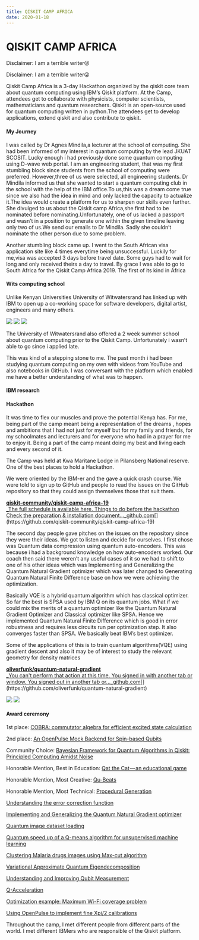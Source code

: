 ```yaml
---
title: QISKIT CAMP AFRICA
date: 2020-01-18
---
```



# QISKIT CAMP AFRICA

Disclaimer: I am a terrible writer😜

Disclaimer: I am a terrible writer😜

Qiskit Camp Africa is a 3-day Hackathon organized by the qiskit core team about quantum computing using IBM’s Qiskit platform. At the Camp, attendees get to collaborate with physicists, computer scientists, mathematicians and quantum researchers. Qiskit is an open-source used for quantum computing written in python.The attendees get to develop applications, extend qiskit and also contribute to qiskit.

#### My Journey

I was called by Dr Agnes Mindila,a lecturer at the school of computing. She had been informed of my interest in quantum computing by the lead JKUAT SCOSIT. Lucky enough i had previously done some quantum computing using D-wave web portal. I am an engineering student, that was my first stumbling block since students from the school of computing were preferred. However,three of us were selected, all engineering students. Dr Mindila informed us that she wanted to start a quantum computing club in the school with the help of the IBM office.To us,this was a dream come true since we also had the idea in mind and only lacked the capacity to actualize it.The idea would create a platform for us to sharpen our skills even further. She divulged to us about the Qiskit camp Africa,she first had to be nominated before nominating.Unfortunately, one of us lacked a passport and wasn’t in a position to generate one within the given timeline leaving only two of us.We send our emails to Dr Mindila. Sadly she couldn’t nominate the other person due to some problem.

Another stumbling block came up. I went to the South African visa application site like 4 times everytime being unsuccessful. Luckily for me,visa was accepted 3 days before travel date. Some guys had to wait for long and only received theirs a day to travel. By grace I was able to go to South Africa for the Qiskit Camp Africa 2019. The first of its kind in Africa

#### Wits computing school

Unlike Kenyan Universities University of Witwatersrand has linked up with IBM to open up a co-working space for software developers, digital artist, engineers and many others.

![](/blogs/medium/1__cd5r5XVPGLhNvkhMXnna3w.jpeg)
![](/blogs/medium/1__C86xMN8hecn8ejZZBuY1hg.jpeg)
![](/blogs/medium/1__CvQLJkHk5IEMNBxOnqxEVQ.jpeg)

The University of Witwatersrand also offered a 2 week summer school about quantum computing prior to the Qiskit Camp. Unfortunately i wasn’t able to go since i applied late.

This was kind of a stepping stone to me. The past month i had been studying quantum computing on my own with videos from YouTube and also notebooks in GitHub. I was conversant with the platform which enabled me have a better understanding of what was to happen.

#### IBM research

#### Hackathon

It was time to flex our muscles and prove the potential Kenya has. For me, being part of the camp meant being a representation of the dreams , hopes and ambitions that I had not just for myself but for my family and friends, for my schoolmates and lecturers and for everyone who had in a prayer for me to enjoy it. Being a part of the camp meant doing my best and living each and every second of it.

The Camp was held at Kwa Maritane Lodge in Pilansberg National reserve. One of the best places to hold a Hackathon.

We were oriented by the IBM-er and the gave a quick crash course. We were told to sign up to GitHub and people to read the issues on the GitHub repository so that they could assign themselves those that suit them.

[**qiskit-community/qiskit-camp-africa-19**  
_The full schedule is available here. Things to do before the hackathon Check the preparation & installation document…_github.com](https://github.com/qiskit-community/qiskit-camp-africa-19 "https://github.com/qiskit-community/qiskit-camp-africa-19")[](https://github.com/qiskit-community/qiskit-camp-africa-19)

The second day people gave pitches on the issues on the repository since they were their ideas. We got to listen and decide for ourselves. I first chose was Quantum data compression using quantum auto-encoders. This was because i had a background knowledge on how auto-encoders worked. Our coach then said there weren’t any useful cases of it so we had to shift to one of his other ideas which was Implementing and Generalizing the Quantum Natural Gradient optimizer which was later changed to Generating Quantum Natural Finite Difference base on how we were achieving the optimization.

Basically VQE is a hybrid quantum algorithm which has classical optimizer. So far the best is SPSA used by IBM Q on its quantum jobs. What if we could mix the merits of a quantum optimizer like the Quantum Natural Gradient Optimizer and Classical optimizer like SPSA. Hence we implemented Quantum Natural Finite Difference which is good in error robustness and requires less circuits run per optimization step. It also converges faster than SPSA. We basically beat IBM’s best optimizer.

Some of the applications of this is to train quantum algorithms(VQE) using gradient descent and also it may be of interest to study the relevant geometry for density matrices

[**oliverfunk/quantum-natural-gradient**  
_You can't perform that action at this time. You signed in with another tab or window. You signed out in another tab or…_github.com](https://github.com/oliverfunk/quantum-natural-gradient "https://github.com/oliverfunk/quantum-natural-gradient")[](https://github.com/oliverfunk/quantum-natural-gradient)

![](/blogs/medium/0__c15Rga3A98JOaUzA.jpg)
![](/blogs/medium/0__AvOoUgvtLQSb2c2B.jpg)

#### Award ceremony

1st place: [COBRA: commutator algebra for efficient excited state calculation](https://github.com/paulineollitrault/COBRA)

2nd place: [An OpenPulse Mock Backend for Spin-based Qubits](https://github.com/sapmarvins/qiskit-terra)

Community Choice: [Bayesian Framework for Quantum Algorithms in Qiskit: Principled Computing Amidst Noise](https://github.com/conradhaupt/Qiskit-Bayesian-Inference-Module-QCA19-)

Honorable Mention, Best in Education: [Qat the Cat — an educational game](https://github.com/NandiBee/QCamp)

Honorable Mention, Most Creative: [Qu-Beats](https://github.com/omarcostahamido/Qu-Beats)

Honorable Mention, Most Technical: [Procedural Generation](https://github.com/nixkj/qprocgen)

[Understanding the error correction function](https://github.com/qiskit-community/qiskit-camp-africa-19/issues/4)

[Implementing and Generalizing the Quantum Natural Gradient optimizer](https://github.com/oliverfunk/quantum-natural-gradient)

[Quantum image dataset loading](https://github.com/moswil/Qiskit-Hackathon)

[Quantum speed up of a Q-means algorithm for unsupervised machine learning](https://github.com/MotanyaIsaack/Speed-up-version-of-Q-Means)

[Clustering Malaria drugs images using Max-cut algorithm](https://github.com/wswapped/quantum-malaria-drug)

[Variational Approximate Quantum Eigendecomposition](https://github.com/GalenPickard/qiskit-aqua/tree/master/qiskit/aqua/algorithms/adaptive/vqed)

[Understanding and Improving Qubit Measurement](https://github.com/hodgestar/qiskit-pop-kernels/)

[Q-Acceleration](https://github.com/bytesalad/qiskit-aer/tree/gpu)

[Optimization example: Maximum Wi-Fi coverage problem](https://github.com/MQubit/Wifi-Coverage)

[Using OpenPulse to implement fine Xpi/2 calibrations](https://github.com/QuantumEnshanglement/Qiskit-Camp-2019-Project)

Throughout the camp, I met different people from different parts of the world. I met different IBMers who are responsible of the Qiskit platform.
